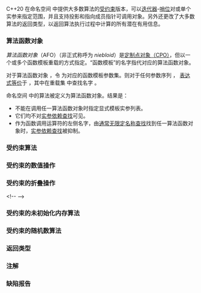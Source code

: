 {{title|受约束算法 {{mark since c++20}}}}
{{cpp/algorithm/ranges/navbar}}

C++20 在命名空间 {{tt|std::ranges}} 中提供大多数算法的[[cpp/language/constraints|受约束]]版本，可以[[cpp/iterator/input_or_output_iterator|迭代器]]-[[cpp/iterator/sentinel_for|哨位]]对或单个 {{lconcept|range}} 实参来指定范围，并且支持投影和指向成员指针可调用对象。另外还更改了大多数算法的返回类型，以返回算法执行过程中计算的所有潜在有用信息。

===算法函数对象===
''算法函数对象''（AFO）（非正式称呼为 ''niebloid''）是[[cpp/standard_library/cpo|定制点对象（CPO）]]，但以一个或多个函数模板重载的方式指定。“函数模板”的名字指代对应的算法函数对象。

对于算法函数对象 {{c|o}}，令 {{tt|S}} 为对应的函数模板参数集。则对于任何参数序列 {{c|args...}}， {{c|o(args...)}} [[cpp/language/expressions#表达式等价|表达式等价]]于 {{c|s(args...)}}，其中在重载集 {{tt|S}} 中查找名字 {{c|s}}。

命名空间 {{tt|std::ranges}} 中的算法被定义为算法函数对象。结果是：
* 不能在调用任一算法函数对象时指定显式模板实参列表。
* 它们均不对[[cpp/language/adl|实参依赖查找]]可见。
* 作为函数调用运算符的左侧名字，由[[cpp/language/unqualified lookup|通常无限定名称查找]]找到任一算法函数对象时，[[cpp/language/adl|实参依赖查找]]被抑制。

=== 受约束算法 ===
{{dsc begin}}
{{dsc header|algorithm}}
{{dsc namespace|std::ranges}}
{{dsc h2|不修改序列的操作}}
{{dsc inc|cpp/algorithm/ranges/dsc all_any_none_of}}
{{dsc inc|cpp/algorithm/ranges/dsc for_each}}
{{dsc inc|cpp/algorithm/ranges/dsc for_each_n}}
{{dsc inc|cpp/algorithm/ranges/dsc count}}
{{dsc inc|cpp/algorithm/ranges/dsc mismatch}}
{{dsc inc|cpp/algorithm/ranges/dsc equal}}
{{dsc inc|cpp/algorithm/ranges/dsc lexicographical_compare}}
{{dsc inc|cpp/algorithm/ranges/dsc find}}
{{dsc inc|cpp/algorithm/ranges/dsc find_last}}
{{dsc inc|cpp/algorithm/ranges/dsc find_end}}
{{dsc inc|cpp/algorithm/ranges/dsc find_first_of}}
{{dsc inc|cpp/algorithm/ranges/dsc adjacent_find}}
{{dsc inc|cpp/algorithm/ranges/dsc search}}
{{dsc inc|cpp/algorithm/ranges/dsc search_n}}
{{dsc inc|cpp/algorithm/ranges/dsc contains}}
{{dsc inc|cpp/algorithm/ranges/dsc starts_with}}
{{dsc inc|cpp/algorithm/ranges/dsc ends_with}}

{{dsc h2|修改序列的操作}}
{{dsc inc|cpp/algorithm/ranges/dsc copy}}
{{dsc inc|cpp/algorithm/ranges/dsc copy_n}}
{{dsc inc|cpp/algorithm/ranges/dsc copy_backward}}
{{dsc inc|cpp/algorithm/ranges/dsc move}}
{{dsc inc|cpp/algorithm/ranges/dsc move_backward}}
{{dsc inc|cpp/algorithm/ranges/dsc fill}}
{{dsc inc|cpp/algorithm/ranges/dsc fill_n}}
{{dsc inc|cpp/algorithm/ranges/dsc transform}}
{{dsc inc|cpp/algorithm/ranges/dsc generate}}
{{dsc inc|cpp/algorithm/ranges/dsc generate_n}}
{{dsc inc|cpp/algorithm/ranges/dsc remove}}
{{dsc inc|cpp/algorithm/ranges/dsc remove_copy}}
{{dsc inc|cpp/algorithm/ranges/dsc replace}}
{{dsc inc|cpp/algorithm/ranges/dsc replace_copy}}
{{dsc inc|cpp/algorithm/ranges/dsc swap_ranges}}
{{dsc inc|cpp/algorithm/ranges/dsc reverse}}
{{dsc inc|cpp/algorithm/ranges/dsc reverse_copy}}
{{dsc inc|cpp/algorithm/ranges/dsc rotate}}
{{dsc inc|cpp/algorithm/ranges/dsc rotate_copy}}
{{dsc inc|cpp/algorithm/ranges/dsc shuffle}}
{{dsc inc|cpp/algorithm/ranges/dsc shift}}
{{dsc inc|cpp/algorithm/ranges/dsc sample}}
{{dsc inc|cpp/algorithm/ranges/dsc unique}}
{{dsc inc|cpp/algorithm/ranges/dsc unique_copy}}

{{dsc h2|划分操作}}
{{dsc inc|cpp/algorithm/ranges/dsc is_partitioned}}
{{dsc inc|cpp/algorithm/ranges/dsc partition}}
{{dsc inc|cpp/algorithm/ranges/dsc partition_copy}}
{{dsc inc|cpp/algorithm/ranges/dsc stable_partition}}
{{dsc inc|cpp/algorithm/ranges/dsc partition_point}}

{{dsc h2|排序操作}}
{{dsc inc|cpp/algorithm/ranges/dsc is_sorted}}
{{dsc inc|cpp/algorithm/ranges/dsc is_sorted_until}}
{{dsc inc|cpp/algorithm/ranges/dsc sort}}
{{dsc inc|cpp/algorithm/ranges/dsc partial_sort}}
{{dsc inc|cpp/algorithm/ranges/dsc partial_sort_copy}}
{{dsc inc|cpp/algorithm/ranges/dsc stable_sort}}
{{dsc inc|cpp/algorithm/ranges/dsc nth_element}}

{{dsc h2|二分搜索操作（在有序范围上）}}
{{dsc inc|cpp/algorithm/ranges/dsc lower_bound}}
{{dsc inc|cpp/algorithm/ranges/dsc upper_bound}}
{{dsc inc|cpp/algorithm/ranges/dsc binary_search}}
{{dsc inc|cpp/algorithm/ranges/dsc equal_range}}

{{dsc h2|集合操作（在有序范围上）}}
{{dsc inc|cpp/algorithm/ranges/dsc merge}}
{{dsc inc|cpp/algorithm/ranges/dsc inplace_merge}}
{{dsc inc|cpp/algorithm/ranges/dsc includes}}
{{dsc inc|cpp/algorithm/ranges/dsc set_difference}}
{{dsc inc|cpp/algorithm/ranges/dsc set_intersection}}
{{dsc inc|cpp/algorithm/ranges/dsc set_symmetric_difference}}
{{dsc inc|cpp/algorithm/ranges/dsc set_union}}

{{dsc h2|堆操作}}
{{dsc inc|cpp/algorithm/ranges/dsc is_heap}}
{{dsc inc|cpp/algorithm/ranges/dsc is_heap_until}}
{{dsc inc|cpp/algorithm/ranges/dsc make_heap}}
{{dsc inc|cpp/algorithm/ranges/dsc push_heap}}
{{dsc inc|cpp/algorithm/ranges/dsc pop_heap}}
{{dsc inc|cpp/algorithm/ranges/dsc sort_heap}}

{{dsc h2|最小/最大操作}}
{{dsc inc|cpp/algorithm/ranges/dsc max}}
{{dsc inc|cpp/algorithm/ranges/dsc max_element}}
{{dsc inc|cpp/algorithm/ranges/dsc min}}
{{dsc inc|cpp/algorithm/ranges/dsc min_element}}
{{dsc inc|cpp/algorithm/ranges/dsc minmax}}
{{dsc inc|cpp/algorithm/ranges/dsc minmax_element}}
{{dsc inc|cpp/algorithm/ranges/dsc clamp}}

{{dsc h2|排列操作}}
{{dsc inc|cpp/algorithm/ranges/dsc is_permutation}}
{{dsc inc|cpp/algorithm/ranges/dsc next_permutation}}
{{dsc inc|cpp/algorithm/ranges/dsc prev_permutation}}
{{dsc end}}

===受约束的数值操作===
{{dsc begin}}
{{dsc header|numeric}}
{{dsc namespace|std::ranges}}
{{dsc inc|cpp/algorithm/ranges/dsc iota}}
{{dsc end}}

===受约束的折叠操作===
{{dsc begin}}
{{dsc header|algorithm}}
{{dsc namespace|std::ranges}}
{{dsc inc|cpp/algorithm/ranges/dsc fold_left}}
{{dsc inc|cpp/algorithm/ranges/dsc fold_left_first}}
{{dsc inc|cpp/algorithm/ranges/dsc fold_right}}
{{dsc inc|cpp/algorithm/ranges/dsc fold_right_last}}
{{dsc inc|cpp/algorithm/ranges/dsc fold_left_with_iter}}
{{dsc inc|cpp/algorithm/ranges/dsc fold_left_first_with_iter}}
&lt;!--
{{dsc inc|cpp/algorithm/ranges/dsc accumulate}}
{{dsc inc|cpp/algorithm/ranges/dsc inner_product}}
{{dsc inc|cpp/algorithm/ranges/dsc adjacent_difference}}
{{dsc inc|cpp/algorithm/ranges/dsc partial_sum}}
{{dsc inc|cpp/algorithm/ranges/dsc reduce}}
{{dsc inc|cpp/algorithm/ranges/dsc exclusive_scan}}
{{dsc inc|cpp/algorithm/ranges/dsc inclusive_scan}}
{{dsc inc|cpp/algorithm/ranges/dsc transform_reduce}}
{{dsc inc|cpp/algorithm/ranges/dsc transform_exclusive_scan}}
{{dsc inc|cpp/algorithm/ranges/dsc transform_inclusive_scan}}
--&gt;
{{dsc end}}

===受约束的未初始化内存算法===
{{dsc begin}}
{{dsc header|memory}}
{{dsc namespace|std::ranges}}
{{dsc inc|cpp/memory/ranges/dsc uninitialized_copy}}
{{dsc inc|cpp/memory/ranges/dsc uninitialized_copy_n}}
{{dsc inc|cpp/memory/ranges/dsc uninitialized_fill}}
{{dsc inc|cpp/memory/ranges/dsc uninitialized_fill_n}}
{{dsc inc|cpp/memory/ranges/dsc uninitialized_move}}
{{dsc inc|cpp/memory/ranges/dsc uninitialized_move_n}}
{{dsc inc|cpp/memory/ranges/dsc uninitialized_default_construct}}
{{dsc inc|cpp/memory/ranges/dsc uninitialized_default_construct_n}}
{{dsc inc|cpp/memory/ranges/dsc uninitialized_value_construct}}
{{dsc inc|cpp/memory/ranges/dsc uninitialized_value_construct_n}}
{{dsc inc|cpp/memory/ranges/dsc destroy}}
{{dsc inc|cpp/memory/ranges/dsc destroy_n}}
{{dsc inc|cpp/memory/ranges/dsc destroy_at}}
{{dsc inc|cpp/memory/ranges/dsc construct_at}}
{{dsc end}}

===受约束的随机数算法===
{{dsc begin}}
{{dsc header|random}}
{{dsc namespace|std::ranges}}
{{dsc inc|cpp/algorithm/ranges/dsc generate_random}}
{{dsc end}}

===返回类型===
{{dsc begin}}
{{dsc header|algorithm}}
{{dsc namespace|std::ranges}}
{{dsc inc|cpp/algorithm/ranges/return_types/dsc in_fun_result}}
{{dsc inc|cpp/algorithm/ranges/return_types/dsc in_in_result}}
{{dsc inc|cpp/algorithm/ranges/return_types/dsc in_out_result}}
{{dsc inc|cpp/algorithm/ranges/return_types/dsc in_in_out_result}}
{{dsc inc|cpp/algorithm/ranges/return_types/dsc in_out_out_result}}
{{dsc inc|cpp/algorithm/ranges/return_types/dsc min_max_result}}
{{dsc inc|cpp/algorithm/ranges/return_types/dsc in_found_result}}
{{dsc inc|cpp/algorithm/ranges/return_types/dsc in_value_result}}
{{dsc inc|cpp/algorithm/ranges/return_types/dsc out_value_result}}
{{dsc end}}

===注解===
{{ftm begin|std=1|sort=1|comment=1}}
{{ftm|std=C++26|value=202403L|__cpp_lib_algorithm_default_value_type|算法的[[cpp/language/list_initialization|列表初始化]]}}
{{ftm|std=C++20|value=201911L|__cpp_lib_ranges|[[cpp/ranges|范围库]]和[[#Top|受约束算法]]}}
{{ftm|std=C++23|value=202207L|__cpp_lib_ranges_contains|{{lc|std::ranges::contains}}}}
{{ftm|std=C++23|value=202207L|__cpp_lib_ranges_find_last|{{lc|std::ranges::find_last}}}}
{{ftm|std=C++23|value=202207L|__cpp_lib_ranges_fold|{{tt|std::ranges}} {{tt|fold}} algorithms}}
{{ftm|std=C++23|value=202202L|__cpp_lib_ranges_iota|{{lc|std::ranges::iota}}}}
{{ftm|std=C++23|value=202106L|__cpp_lib_ranges_starts_ends_with|{{lc|std::ranges::starts_with}}, {{lc|std::ranges::ends_with}}}}
{{ftm|std=C++20|value=201806L|rowspan="2"|__cpp_lib_shift|{{lc|std::shift_left}}, {{lc|std::shift_right}}}}
{{ftm|std=C++23|value=202202L|-|{{lc|std::ranges::shift_left}}, {{lc|std::ranges::shift_right}}}}
{{ftm|std=C++26|value=202403L|__cpp_lib_ranges_generate_random|{{lc|std::ranges::generate_random}}}}
{{ftm end}}

===缺陷报告===
{{dr list begin}}
{{dr list item|paper=P3136R1|std=C++20|before=允许将 niebloids 指定为并非函数对象的特殊实体|after=要求将之指定为函数对象}}
{{dr list end}}

{{langlinks|en|es|ja|ru}}